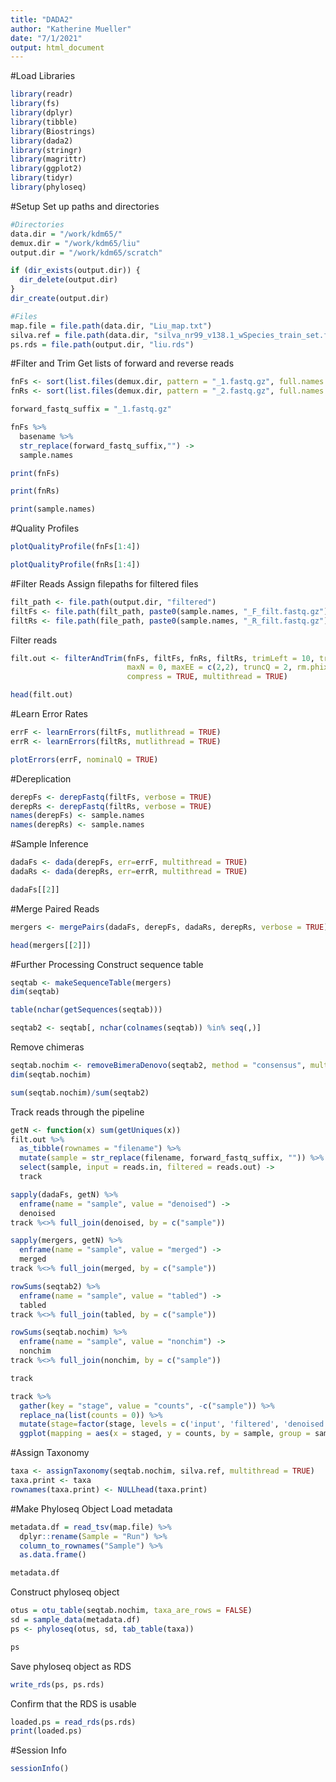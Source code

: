 ```yaml
---
title: "DADA2"
author: "Katherine Mueller"
date: "7/1/2021"
output: html_document
---
```


#Load Libraries
```r
library(readr)
library(fs)
library(dplyr)
library(tibble)
library(Biostrings)
library(dada2)
library(stringr)
library(magrittr)
library(ggplot2)
library(tidyr)
library(phyloseq)
```

#Setup
Set up paths and directories
```r
#Directories
data.dir = "/work/kdm65/"
demux.dir = "/work/kdm65/liu"
output.dir = "/work/kdm65/scratch"
```

```r
if (dir_exists(output.dir)) {
  dir_delete(output.dir)
}
dir_create(output.dir)
```

```r
#Files
map.file = file.path(data.dir, "Liu_map.txt")
silva.ref = file.path(data.dir, "silva_nr99_v138.1_wSpecies_train_set.fa.gz")
ps.rds = file.path(output.dir, "liu.rds")
```

#Filter and Trim
Get lists of forward and reverse reads
```r
fnFs <- sort(list.files(demux.dir, pattern = "_1.fastq.gz", full.names = TRUE))
fnRs <- sort(list.files(demux.dir, pattern = "_2.fastq.gz", full.names = TRUE))

forward_fastq_suffix = "_1.fastq.gz"

fnFs %>%
  basename %>%
  str_replace(forward_fastq_suffix,"") ->
  sample.names
```

```r
print(fnFs)
```

```r
print(fnRs)
```

```r
print(sample.names)
```

#Quality Profiles
```r
plotQualityProfile(fnFs[1:4])
```

```r
plotQualityProfile(fnRs[1:4])
```

#Filter Reads
Assign filepaths for filtered files
```r
filt_path <- file.path(output.dir, "filtered")
filtFs <- file.path(filt_path, paste0(sample.names, "_F_filt.fastq.gz"))
filtRs <- file.path(file_path, paste0(sample.names, "_R_filt.fastq.gz"))
```

Filter reads
```r
filt.out <- filterAndTrim(fnFs, filtFs, fnRs, filtRs, trimLeft = 10, truncLen = c(180,220),
                          maxN = 0, maxEE = c(2,2), truncQ = 2, rm.phix = TRUE,
                          compress = TRUE, multithread = TRUE)
```

```r
head(filt.out)
```

#Learn Error Rates
```r
errF <- learnErrors(filtFs, mutlithread = TRUE)
errR <- learnErrors(filtRs, mutlithread = TRUE)
```

```r
plotErrors(errF, nominalQ = TRUE)
```

#Dereplication
```r
derepFs <- derepFastq(filtFs, verbose = TRUE)
derepRs <- derepFastq(filtRs, verbose = TRUE)
names(derepFs) <- sample.names
names(derepRs) <- sample.names
```

#Sample Inference
```r
dadaFs <- dada(derepFs, err=errF, multithread = TRUE)
dadaRs <- dada(derepRs, err=errR, multithread = TRUE)
```

```r
dadaFs[[2]]
```

#Merge Paired Reads
```r
mergers <- mergePairs(dadaFs, derepFs, dadaRs, derepRs, verbose = TRUE)
```

```r
head(mergers[[2]])
```

#Further Processing
Construct sequence table
```r
seqtab <- makeSequenceTable(mergers)
dim(seqtab)
```

```r
table(nchar(getSequences(seqtab)))
```

```r
seqtab2 <- seqtab[, nchar(colnames(seqtab)) %in% seq(,)]
```

Remove chimeras
```r
seqtab.nochim <- removeBimeraDenovo(seqtab2, method = "consensus", multithread = TRUE, verbose = TRUE)
dim(seqtab.nochim)
```

```r
sum(seqtab.nochim)/sum(seqtab2)
```

Track reads through the pipeline
```r
getN <- function(x) sum(getUniques(x))
filt.out %>%
  as_tibble(rownames = "filename") %>%
  mutate(sample = str_replace(filename, forward_fastq_suffix, "")) %>%
  select(sample, input = reads.in, filtered = reads.out) ->
  track

sapply(dadaFs, getN) %>%
  enframe(name = "sample", value = "denoised") ->
  denoised
track %<>% full_join(denoised, by = c("sample"))

sapply(mergers, getN) %>%
  enframe(name = "sample", value = "merged") ->
  merged
track %<>% full_join(merged, by = c("sample"))

rowSums(seqtab2) %>%
  enframe(name = "sample", value = "tabled") ->
  tabled
track %<>% full_join(tabled, by = c("sample"))

rowSums(seqtab.nochim) %>%
  enframe(name = "sample", value = "nonchim") ->
  nonchim
track %<>% full_join(nonchim, by = c("sample"))

track
```

```r
track %>%
  gather(key = "stage", value = "counts", -c("sample")) %>%
  replace_na(list(counts = 0)) %>%
  mutate(stage=factor(stage, levels = c('input', 'filtered', 'denoised', 'merged', 'tabled', 'nonchim'))) %>%
  ggplot(mapping = aes(x = staged, y = counts, by = sample, group = sample)) + geom_lines(alpha = 0.05) + theme_classic()
```

#Assign Taxonomy
```r
taxa <- assignTaxonomy(seqtab.nochim, silva.ref, multithread = TRUE)
taxa.print <- taxa
rownames(taxa.print) <- NULLhead(taxa.print)
```

#Make Phyloseq Object
Load metadata
```r
metadata.df = read_tsv(map.file) %>%
  dplyr::rename(Sample = "Run") %>%
  column_to_rownames("Sample") %>%
  as.data.frame()

metadata.df
```

Construct phyloseq object
```r
otus = otu_table(seqtab.nochim, taxa_are_rows = FALSE)
sd = sample_data(metadata.df)
ps <- phyloseq(otus, sd, tab_table(taxa))

ps
```

Save phyloseq object as RDS
```r
write_rds(ps, ps.rds)
```

Confirm that the RDS is usable
```r
loaded.ps = read_rds(ps.rds)
print(loaded.ps)
```

#Session Info
```r
sessionInfo()
```

